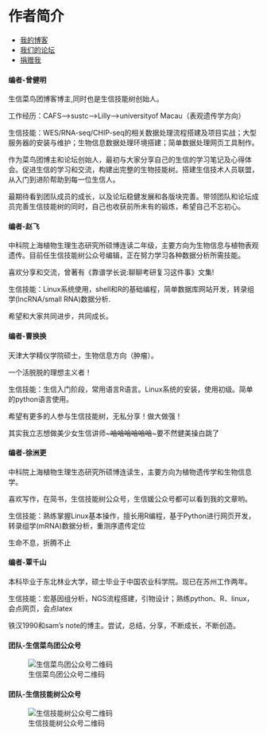 # 作者简介 {#author .unnumbered}

* [我的博客](http://www.bio-info-trainee.com/)
* [我们的论坛](http://www.biotrainee.com/forum.php)
* [捐赠我](http://www.bio-info-trainee.com/donate)

#### 编者-曾健明 {-}

生信菜鸟团博客博主,同时也是生信技能树创始人。

工作经历：CAFS-->sustc-->Lilly-->universityof Macau（表观遗传学方向）

生信技能：WES/RNA-seq/CHIP-seq的相关数据处理流程搭建及项目实战；大型服务器的安装与维护；生物信息数据处理环境搭建；简单数据处理网页工具制作。

作为菜鸟团博主和论坛创始人，最初与大家分享自己的生信的学习笔记及心得体会。促进生信的学习和交流，构建出完整的生物技能树。搭建生信技术人员联盟，从入门到进阶帮助到每一位生信人。

最期待看到团队成员的成长，以及论坛稳健发展和各版块完善。带领团队和论坛成员完善生信技能树的同时，自己也收获前所未有的锻炼，希望自己不忘初心。
 
#### 编者-赵飞 {-}

中科院上海植物生理生态研究所硕博连读二年级，主要方向为生物信息与植物表观遗传。目前任生信技能树公众号编辑，正在努力学习各种数据分析所需技能。

喜欢分享和交流，曾著有《靠谱学长说:聊聊考研复习这件事》文集!

生信技能：Linux系统使用，shell和R的基础编程，简单数据库网站开发，转录组学(lncRNA/small RNA)数据分析.

希望和大家共同进步，共同成长。

#### 编者-曹换换 {-}

天津大学精仪学院硕士，生物信息方向（肿瘤）。

一个活脱脱的理想主义者！

生信技能：生信入门阶段，常用语言R语言。Linux系统的安装，使用初级。简单的python语言使用。

希望有更多的人参与生信技能树，无私分享！做大做强！

其实我立志想做美少女生信讲师~~~哈哈哈哈哈哈~~~要不然健美操白跳了


#### 编者-徐洲更 {-}

中科院上海植物生理生态研究所硕博连读生，主要方向为植物遗传学和生物信息学。  

喜欢写作，在简书，生信技能树公众号，生信媛公众号都可以看到我的文章哟。

生信技能：熟练掌握Linux基本操作，擅长用R编程，基于Python进行网页开发，转录组学(mRNA)数据分析，重测序遗传定位

生命不息，折腾不止

#### 编者-覃千山 {-}

本科毕业于东北林业大学，硕士毕业于中国农业科学院。现已在苏州工作两年。

生信技能：宏基因组分析，NGS流程搭建，引物设计；熟练python、R、linux，会点网页，会点latex

铁汉1990和sam's note的博主。尝试，总结，分享，不断成长，不断创造。

#### 团队-生信菜鸟团公众号  {-}

![生信菜鸟团公众号二维码](http://www.bio-info-trainee.com/wp-content/uploads/2017/03/1505528391.png) 


#### 团队-生信技能树公众号  {-}

![生信技能树公众号二维码](http://www.bio-info-trainee.com/wp-content/uploads/2017/03/1505525834.png)


